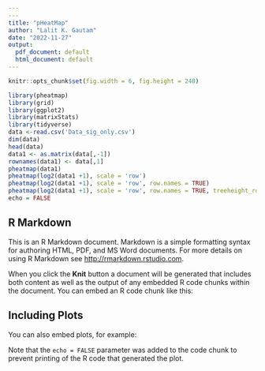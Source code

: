 ---
---
title: "pHeatMap"
author: "Lalit K. Gautam"
date: "2022-11-27"
output:
  pdf_document: default
  html_document: default
---
```{r}
knitr::opts_chunk$set(fig.width = 6, fig.height = 240)
```

```{r}
library(pheatmap)
library(grid)
library(ggplot2)
library(matrixStats)
library(tidyverse)
data <-read.csv('Data_sig_only.csv')
dim(data)
head(data)
data1 <- as.matrix(data[,-1])
rownames(data1) <- data[,1]
pheatmap(data1)
pheatmap(log2(data1 +1), scale = 'row')
pheatmap(log2(data1 +1), scale = 'row', row.names = TRUE)
pheatmap(log2(data1 +1), scale = 'row', row.names = TRUE, treeheight_row = 20, cutree_rows = 6)
echo = FALSE
```

## R Markdown

This is an R Markdown document. Markdown is a simple formatting syntax for authoring HTML, PDF, and MS Word documents. For more details on using R Markdown see <http://rmarkdown.rstudio.com>.

When you click the **Knit** button a document will be generated that includes both content as well as the output of any embedded R code chunks within the document. You can embed an R code chunk like this:



## Including Plots

You can also embed plots, for example:


Note that the `echo = FALSE` parameter was added to the code chunk to prevent printing of the R code that generated the plot.
